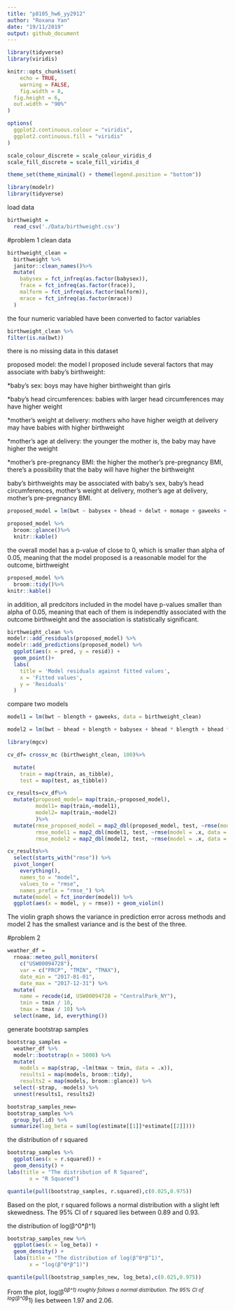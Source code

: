 ```yaml
---
title: "p8105_hw6_yy2912"
author: "Roxana Yan"
date: "19/11/2019"
output: github_document
---
```

```r
library(tidyverse)
library(viridis)

knitr::opts_chunk$set(
	echo = TRUE,
	warning = FALSE,
	fig.width = 8, 
  fig.height = 6,
  out.width = "90%"
)

options(
  ggplot2.continuous.colour = "viridis",
  ggplot2.continuous.fill = "viridis"
)

scale_colour_discrete = scale_colour_viridis_d
scale_fill_discrete = scale_fill_viridis_d

theme_set(theme_minimal() + theme(legend.position = "bottom"))
```

```r
library(modelr)
library(tidyverse)
```

load data 
```r
birthweight = 
  read_csv('./Data/birthweight.csv') 
```

#problem 1
clean data 

```r
birthweight_clean = 
  birthweight %>% 
  janitor::clean_names()%>%
  mutate(
    babysex = fct_infreq(as.factor(babysex)),
    frace = fct_infreq(as.factor(frace)),
    malform = fct_infreq(as.factor(malform)),
    mrace = fct_infreq(as.factor(mrace))
  )
```

the four numeric variabled have been converted to factor variables

```r
birthweight_clean %>% 
filter(is.na(bwt))
```
there is no missing data in this dataset

proposed model: 
the model I proposed include several factors that may associate with baby's birthweight:

*baby's sex: boys may have higher birthweight than girls

*baby's head circumferences: babies with larger head circumferences may have higher weight

*mother's weight at delivery: mothers who have higher weigth at delivery may have babies with higher birthweight

*mother's age at delivery: the younger the mother is, the baby may have higher the weight

*mother's pre-pregnancy BMI: the higher the mother's pre-pregnancy BMI, there's a possibility that the baby will have higher the birthweight 

baby's birthweights may be associated with baby's sex, baby's head circumferences, mother's weight at delivery, mother’s age at delivery, mother’s pre-pregnancy BMI. 


```r
proposed_model = lm(bwt ~ babysex + bhead + delwt + momage + gaweeks + ppbmi, data = birthweight_clean)
```


```r
proposed_model %>% 
  broom::glance()%>%
  knitr::kable()

```

the overall model has a p-value of close to 0, which is smaller than alpha of 0.05, meaning that the model proposed is a reasonable model for the outcome, birthweight

```r
proposed_model %>% 
  broom::tidy()%>%
knitr::kable()
```

in addition, all predcitors included in the model have p-values smaller than alpha of 0.05, meaning that each of them is independtly associated with the outcome birthweight and the association is statistically significant.

```r
birthweight_clean %>% 
modelr::add_residuals(proposed_model) %>% 
modelr::add_predictions(proposed_model) %>% 
  ggplot(aes(x = pred, y = resid)) + 
  geom_point()+
  labs(
    title = 'Model residuals against fitted values',
    x = 'Fitted values',
    y = 'Residuals'
  )
```

compare two models

```r
model1 = lm(bwt ~ blength + gaweeks, data = birthweight_clean)
```

```r
model2 = lm(bwt ~ bhead + blength + babysex + bhead * blength + bhead * babysex + blength * babysex, data = birthweight_clean)
```


```r
library(mgcv)
```


```r
cv_df= crossv_mc (birthweight_clean, 100)%>%

  mutate(
    train = map(train, as_tibble),
    test = map(test, as_tibble))

cv_results=cv_df%>%
  mutate(proposed_model= map(train,~proposed_model),
         model1= map(train,~model1),
         model2= map(train,~model2)
         )%>%
  mutate(rmse_proposed_model = map2_dbl(proposed_model, test, ~rmse(model = .x, data = .y)),
         rmse_model1 = map2_dbl(model1, test, ~rmse(model = .x, data = .y)),
         rmse_model2 = map2_dbl(model2, test, ~rmse(model = .x, data = .y)))
```

```r
cv_results%>% 
  select(starts_with("rmse")) %>% 
  pivot_longer(
    everything(),
    names_to = "model", 
    values_to = "rmse",
    names_prefix = "rmse_") %>% 
  mutate(model = fct_inorder(model)) %>% 
  ggplot(aes(x = model, y = rmse)) + geom_violin()
```

The violin graph shows the variance in prediction error across methods and model 2 has the smallest variance and is the best of the three. 


#problem 2

```r
weather_df = 
  rnoaa::meteo_pull_monitors(
    c("USW00094728"),
    var = c("PRCP", "TMIN", "TMAX"), 
    date_min = "2017-01-01",
    date_max = "2017-12-31") %>%
  mutate(
    name = recode(id, USW00094728 = "CentralPark_NY"),
    tmin = tmin / 10,
    tmax = tmax / 10) %>%
  select(name, id, everything())
```

generate bootstrap samples 

```r
bootstrap_samples = 
  weather_df %>%
  modelr::bootstrap(n = 5000) %>% 
  mutate(
    models = map(strap, ~lm(tmax ~ tmin, data = .x)),
    results1 = map(models, broom::tidy), 
    results2 = map(models, broom::glance)) %>% 
  select(-strap, -models) %>% 
  unnest(results1, results2) 
```

```r
bootstrap_samples_new=
bootstrap_samples %>%
  group_by(.id) %>% 
 summarize(log_beta = sum(log(estimate[[1]]*estimate[[2]])))
```

the distribution of r squared 

```r
bootstrap_samples %>%
  ggplot(aes(x = r.squared)) +
  geom_density() +
labs(title = "The distribution of R Squared",
       x = "R Squared")

quantile(pull(bootstrap_samples, r.squared),c(0.025,0.975))

```

Based on the plot, r squared follows a normal distribution with a slight left skewedness.
The 95% CI of r squared lies between 0.89 and 0.93. 

the distribution of log(β^0*β^1)

```r
bootstrap_samples_new %>%
  ggplot(aes(x = log_beta)) +
  geom_density() +
  labs(title = "The distribution of log(β^0*β^1)", 
       x = "log(β^0*β^1)")

quantile(pull(bootstrap_samples_new, log_beta),c(0.025,0.975))
```

From the plot, log(β^0*β^1) roughly follows a normal distribution.
The 95% CI of log(β^0*β^1) lies between 1.97 and 2.06. 

